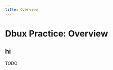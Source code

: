```yaml
---
title: Overview
---
```

# Dbux Practice: Overview


<!-- NOTE: we want a TOC on the side, but not inline. -->
<!-- see https://docusaurus.io/docs/markdown-features/inline-toc -->
<div style={{display: 'none'}}>
  <TOCInline toc={toc} />
</div>

## hi

TODO
